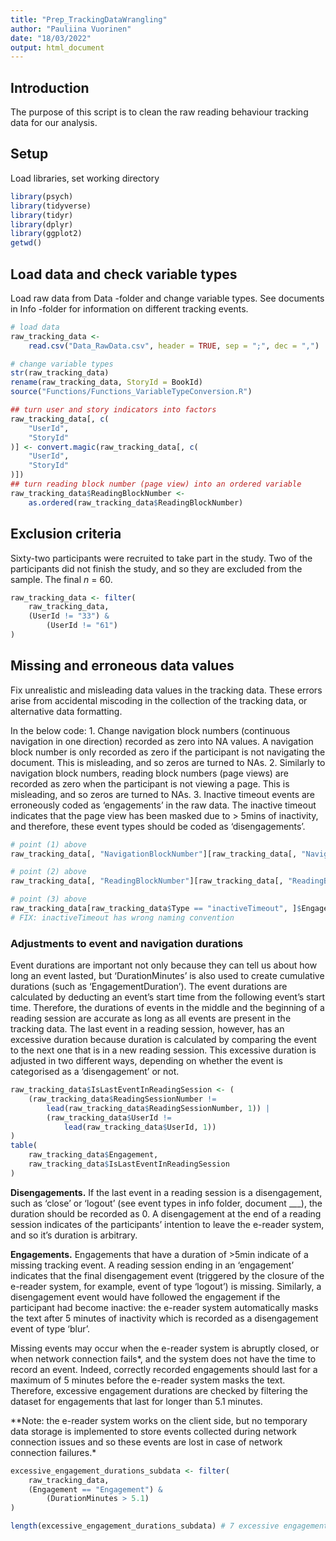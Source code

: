 ```yaml
---
title: "Prep_TrackingDataWrangling"
author: "Pauliina Vuorinen"
date: "18/03/2022"
output: html_document
---
```


## Introduction

The purpose of this script is to clean the raw reading behaviour tracking data for our analysis.

## Setup

Load libraries, set working directory

```r
library(psych)
library(tidyverse)
library(tidyr)
library(dplyr)
library(ggplot2)
getwd()
```

## Load data and check variable types

Load raw data from Data -folder and change variable types. See documents in Info -folder for information on different tracking events.

```r
# load data
raw_tracking_data <-
    read.csv("Data_RawData.csv", header = TRUE, sep = ";", dec = ",")

# change variable types
str(raw_tracking_data)
rename(raw_tracking_data, StoryId = BookId)
source("Functions/Functions_VariableTypeConversion.R")

## turn user and story indicators into factors
raw_tracking_data[, c(
    "UserId",
    "StoryId"
)] <- convert.magic(raw_tracking_data[, c(
    "UserId",
    "StoryId"
)])
## turn reading block number (page view) into an ordered variable
raw_tracking_data$ReadingBlockNumber <-
    as.ordered(raw_tracking_data$ReadingBlockNumber)
```

## Exclusion criteria

Sixty-two participants were recruited to take part in the study. Two of the participants did not finish the study, and so they are excluded from the sample. The final *n* = 60.

```r
raw_tracking_data <- filter(
    raw_tracking_data,
    (UserId != "33") &
        (UserId != "61")
)
```


## Missing and erroneous data values

Fix unrealistic and misleading data values in the tracking data. These errors arise from accidental miscoding in the collection of the tracking data, or alternative data formatting.

In the below code:
1. Change navigation block numbers (continuous navigation in one direction) recorded as zero into NA values. A navigation block number is only recorded as zero if the participant is not navigating the document. This is misleading, and so zeros are turned to NAs.
2. Similarly to navigation block numbers, reading block numbers (page views) are recorded as zero when the participant is not viewing a page. This is misleading, and so zeros are turned to NAs.
3. Inactive timeout events are erroneously coded as 'engagements' in the raw data. The inactive timeout indicates that the page view has been masked due to > 5mins of inactivity, and therefore, these event types should be coded as 'disengagements'.


```r
# point (1) above
raw_tracking_data[, "NavigationBlockNumber"][raw_tracking_data[, "NavigationBlockNumber"] == 0] <- NA

# point (2) above
raw_tracking_data[, "ReadingBlockNumber"][raw_tracking_data[, "ReadingBlockNumber"] == 0] <- NA

# point (3) above
raw_tracking_data[raw_tracking_data$Type == "inactiveTimeout", ]$Engagement <- "Disengagement"
# FIX: inactiveTimeout has wrong naming convention
```

### Adjustments to event and navigation durations

Event durations are important not only because they can tell us about how long an event lasted, but 'DurationMinutes' is also used to create cumulative durations (such as 'EngagementDuration'). The event durations are calculated by deducting an event's start time from the following event's start time. Therefore, the durations of events in the middle and the beginning of a reading session are accurate as long as all events are present in the tracking data. The last event in a reading session, however, has an excessive duration because duration is calculated by comparing the event to the next one that is in a new reading session. This excessive duration is adjusted in two different ways, depending on whether the event is categorised as a 'disengagement' or not.

```r
raw_tracking_data$IsLastEventInReadingSession <- (
    (raw_tracking_data$ReadingSessionNumber !=
        lead(raw_tracking_data$ReadingSessionNumber, 1)) |
        (raw_tracking_data$UserId !=
            lead(raw_tracking_data$UserId, 1))
)
table(
    raw_tracking_data$Engagement,
    raw_tracking_data$IsLastEventInReadingSession
)
```

**Disengagements.** If the last event in a reading session is a disengagement, such as 'close' or 'logout' (see event types in info folder, document ___), the duration should be recorded as 0. A disengagement at the end of a reading session indicates of the participants' intention to leave the e-reader system, and so it's duration is arbitrary.

**Engagements.** Engagements that have a duration of >5min indicate of a missing tracking event. A reading session ending in an 'engagement' indicates that the final disengagement event (triggered by the closure of the e-reader system, for example, event of type 'logout') is missing. Similarly, a disengagement event would have followed the engagement if the participant had become inactive: the e-reader system automatically masks the text after 5 minutes of inactivity which is recorded as a disengagement event of type 'blur'.

Missing events may occur when the e-reader system is abruptly closed, or when network connection fails*, and the system does not have the time to record an event. Indeed, correctly recorded engagements should last for a maximum of 5 minutes before the e-reader system masks the text. Therefore, excessive engagement durations are checked by filtering the dataset for engagements that last for longer than 5.1 minutes.

**Note: the e-reader system works on the client side, but no temporary data storage is implemented to store events collected during network connection issues and so these events are lost in case of network connection failures.*

```r

excessive_engagement_durations_subdata <- filter(
    raw_tracking_data,
    (Engagement == "Engagement") &
        (DurationMinutes > 5.1)
)

length(excessive_engagement_durations_subdata) # 7 excessive engagement durations
```


